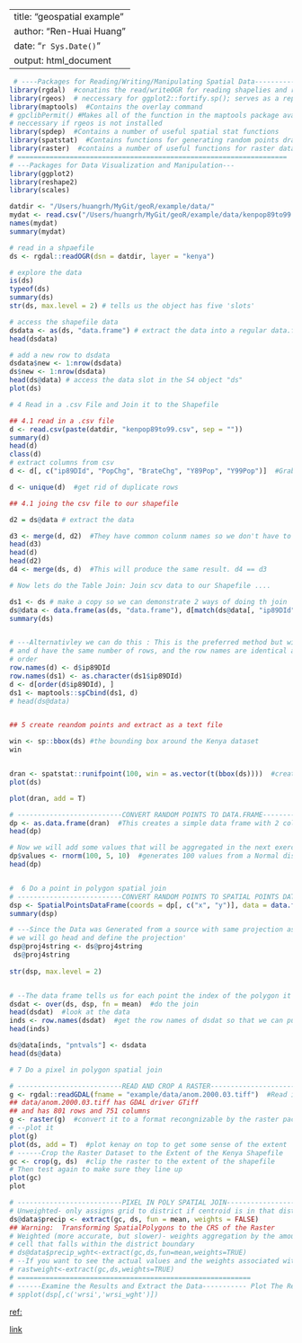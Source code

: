 

---
title: "geospatial example "
author: "Ren-Huai Huang"
date: "`r Sys.Date()`"
output: html_document
---

```r
 # ----Packages for Reading/Writing/Manipulating Spatial Data-----------
library(rgdal)  #conatins the read/writeOGR for reading shapelies and read/writeRGDAL for reading raster
library(rgeos)  # neccessary for ggplot2::fortify.sp(); serves as a replacement for gpclib
library(maptools)  #Contains the overlay command
# gpclibPermit() #Makes all of the function in the maptools package available to us- only
# neccessary if rgeos is not installed
library(spdep)  #Contains a number of useful spatial stat functions
library(spatstat)  #Contains functions for generating random points drawn from a specific data generatin
library(raster)  #contains a number of useful functions for raster data, especially extract()
# ===================================================================
# ---Packages for Data Visualization and Manipulation---
library(ggplot2)
library(reshape2)
library(scales)
```


```r
datdir <- "/Users/huangrh/MyGit/geoR/example/data/"
mydat <- read.csv("/Users/huangrh/MyGit/geoR/example/data/kenpop89to99.csv")
names(mydat)
summary(mydat)

# read in a shpaefile
ds <- rgdal::readOGR(dsn = datdir, layer = "kenya")

# explore the data
is(ds)
typeof(ds)
summary(ds)
str(ds, max.level = 2) # tells us the object has five 'slots'

# access the shapefile data
dsdata <- as(ds, "data.frame") # extract the data into a regular data.frame
head(dsdata)

# add a new row to dsdata
dsdata$new <- 1:nrow(dsdata)
ds$new <- 1:nrow(dsdata)
head(ds@data) # access the data slot in the S4 object "ds"
plot(ds)

# 4 Read in a .csv File and Join it to the Shapefile

## 4.1 read in a .csv file
d <- read.csv(paste(datdir, "kenpop89to99.csv", sep = ""))
summary(d)
head(d)
class(d)
# extract columns from csv
d <- d[, c("ip89DId", "PopChg", "BrateChg", "Y89Pop", "Y99Pop")]  #Grab only the colunms we want

d <- unique(d)  #get rid of duplicate rows

## 4.1 joing the csv file to our shapefile

d2 = ds@data # extract the data

d3 <- merge(d, d2)  #They have common colunm names so we don't have to specify what to join on
head(d3)
head(d)
head(d2)
d4 <- merge(ds, d)  #This will produce the same result. d4 == d3

# Now lets do the Table Join: Join scv data to our Shapefile .... 

ds1 <- ds # make a copy so we can demonstrate 2 ways of doing th join
ds@data <- data.frame(as(ds, "data.frame"), d[match(ds@data[, "ip89DId"], d[, "ip89DId"]),])
summary(ds)


# ---Alternativley we can do this : This is the preferred method but will only work if ds
# and d have the same number of rows, and the row names are identical and in the same
# order
row.names(d) <- d$ip89DId
row.names(ds1) <- as.character(ds1$ip89DId)
d <- d[order(d$ip89DId), ]
ds1 <- maptools::spCbind(ds1, d)
# head(ds@data)


## 5 create reandom points and extract as a text file

win <- sp::bbox(ds) #the bounding box around the Kenya dataset
win


dran <- spatstat::runifpoint(100, win = as.vector(t(bbox(ds))))  #create 100 random points
plot(ds)

plot(dran, add = T)

# --------------------------CONVERT RANDOM POINTS TO DATA.FRAME------------------
dp <- as.data.frame(dran)  #This creates a simple data frame with 2 colunms, x and y
head(dp)

# Now we will add some values that will be aggregated in the next exercise
dp$values <- rnorm(100, 5, 10)  #generates 100 values from a Normal distribution with mean
head(dp)


#  6 Do a point in polygon spatial join
# --------------------------CONVERT RANDOM POINTS TO SPATIAL POINTS DATAFRAME----
dsp <- SpatialPointsDataFrame(coords = dp[, c("x", "y")], data = data.frame(values = dp$values))
summary(dsp)

# ---Since the Data was Generated from a source with same projection as our Kenya data,
# we will go head and define the projection'
dsp@proj4string <- ds@proj4string
 ds@proj4string
 
str(dsp, max.level = 2)


# --The data frame tells us for each point the index of the polygon it falls into
dsdat <- over(ds, dsp, fn = mean)  #do the join
head(dsdat)  #look at the data
inds <- row.names(dsdat)  #get the row names of dsdat so that we can put the data back into ds
head(inds)

ds@data[inds, "pntvals"] <- dsdata
head(ds@data)

# 7 Do a pixel in polygon spatial join

# --------------------------READ AND CROP A RASTER------------------------------
g <- rgdal::readGDAL(fname = "example/data/anom.2000.03.tiff")  #Read in a geoTiff of rainfall anomolies
## data/anom.2000.03.tiff has GDAL driver GTiff
## and has 801 rows and 751 columns
g <- raster(g)  #convert it to a format recongnizable by the raster package
# --plot it
plot(g)
plot(ds, add = T)  #plot kenay on top to get some sense of the extent
# ------Crop the Raster Dataset to the Extent of the Kenya Shapefile
gc <- crop(g, ds)  #clip the raster to the extent of the shapefile
# Then test again to make sure they line up
plot(gc)
plot

# --------------------------PIXEL IN POLY SPATIAL JOIN------------------------------
# Unweighted- only assigns grid to district if centroid is in that district
ds@data$precip <- extract(gc, ds, fun = mean, weights = FALSE)
## Warning:  Transforming SpatialPolygons to the CRS of the Raster
# Weighted (more accurate, but slower)- weights aggregation by the amount of the grid
# cell that falls within the district boundary
# ds@data$precip_wght<-extract(gc,ds,fun=mean,weights=TRUE)
# --If you want to see the actual values and the weights associated with them do this:
# rastweight<-extract(gc,ds,weights=TRUE)
# ==========================================================
# ------Examine the Results and Extract the Data----------- Plot The Results
# spplot(dsp[,c('wrsi','wrsi_wght')])
```


[ref:](https://dl.dropboxusercontent.com/u/9577903/broomspatial.pdf)

[link](http://gis.stackexchange.com/questions/45327/tutorials-to-handle-spatial-data-in-r)